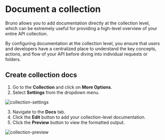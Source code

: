 # Document a collection

Bruno allows you to add documentation directly at the collection level, which can be extremely useful for providing a high-level overview of your entire API collection.

By configuring documentation at the collection level, you ensure that users and developers have a centralized place to understand the key concepts, actions, and flow of your API before diving into individual requests or folders.

## Create collection docs

1. Go to the **Collection** and click on **More Options**.
2. Select **Settings** from the dropdown menu.

![collection-settings](/screenshots/send-request/collection-settings-docs.webp)

3. Navigate to the **Docs** tab.
4. Click the **Edit** button to add your collection-level documentation.
5. Click the **Preview** button to view the formatted output.

![collection-preview](/screenshots/send-request/collection-preview.webp)
